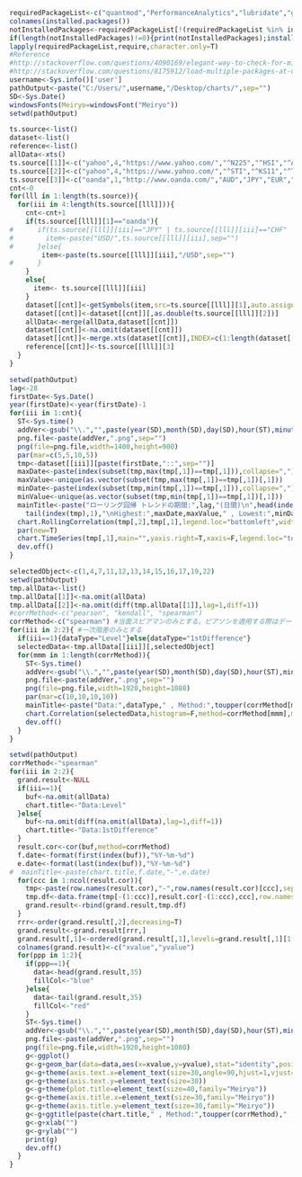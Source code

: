 
```r
requiredPackageList<-c("quantmod","PerformanceAnalytics","lubridate","ggplot2")
colnames(installed.packages())
notInstalledPackages<-requiredPackageList[!(requiredPackageList %in% installed.packages()[,"Package"])] #apply logical vector to requiredPackageList
if(length(notInstalledPackages)!=0){print(notInstalledPackages);install.packages(notInstalledPackages)}
lapply(requiredPackageList,require,character.only=T)
#Reference 
#http://stackoverflow.com/questions/4090169/elegant-way-to-check-for-missing-packages-and-install-them
#http://stackoverflow.com/questions/8175912/load-multiple-packages-at-once
username<-Sys.info()['user']
pathOutput<-paste("C:/Users/",username,"/Desktop/charts/",sep="")
SD<-Sys.Date()
windowsFonts(Meiryo=windowsFont("Meiryo"))
setwd(pathOutput)
```

```r
ts.source<-list()
dataset<-list()
reference<-list()
allData<-xts()
ts.source[[1]]<-c("yahoo",4,"https://www.yahoo.com/","^N225","^HSI","^AXJO","^GSPC","NDX","^RUT","^FTSE")
ts.source[[2]]<-c("yahoo",4,"https://www.yahoo.com/","^STI","^KS11","^TWII","^GDAXI","^FCHI","^BVSP")
ts.source[[3]]<-c("oanda",1,"http://www.oanda.com/","AUD","JPY","EUR","GBP","NZD","ZAR","CHF","CAD","XAU","BRL","KRW","RUB","CNY")
cnt<-0
for(lll in 1:length(ts.source)){
  for(iii in 4:length(ts.source[[lll]])){
    cnt<-cnt+1
    if(ts.source[[lll]][1]=="oanda"){
#      if(ts.source[[lll]][iii]=="JPY" | ts.source[[lll]][iii]=="CHF" | ts.source[[lll]][iii]=="ZAR" | ts.source[[lll]][iii]=="KRW"){
#        item<-paste("USD/",ts.source[[lll]][iii],sep="")
#      }else{
        item<-paste(ts.source[[lll]][iii],"/USD",sep="")
#      }
    }
    else{
      item<- ts.source[[lll]][iii]
    }
    dataset[[cnt]]<-getSymbols(item,src=ts.source[[lll]][1],auto.assign=FALSE)
    dataset[[cnt]]<-dataset[[cnt]][,as.double(ts.source[[lll]][2])]
    allData<-merge(allData,dataset[[cnt]])
    dataset[[cnt]]<-na.omit(dataset[[cnt]])
    dataset[[cnt]]<-merge.xts(dataset[[cnt]],INDEX=c(1:length(dataset[[cnt]])))
    reference[[cnt]]<-ts.source[[lll]][3]
  }
}
```

```r
setwd(pathOutput)
lag<-28
firstDate<-Sys.Date()
year(firstDate)<-year(firstDate)-1
for(iii in 1:cnt){
  ST<-Sys.time()  
  addVer<-gsub("\\.","",paste(year(SD),month(SD),day(SD),hour(ST),minute(ST),second(ST),sep=""))
  png.file<-paste(addVer,".png",sep="")
  png(file=png.file,width=1400,height=900)
  par(mar=c(5,5,10,5))
  tmp<-dataset[[iii]][paste(firstDate,"::",sep="")]
  maxDate<-paste(index(subset(tmp,max(tmp[,1])==tmp[,1])),collapse=",")
  maxValue<-unique(as.vector(subset(tmp,max(tmp[,1])==tmp[,1])[,1]))
  minDate<-paste(index(subset(tmp,min(tmp[,1])==tmp[,1])),collapse=",")
  minValue<-unique(as.vector(subset(tmp,min(tmp[,1])==tmp[,1])[,1]))
  mainTitle<-paste("ローリング回帰 トレンドの期間:",lag,"(日間)\n",head(index(tmp),1),"-",
    tail(index(tmp),1),"\nHighest:",maxDate,maxValue," , Lowest:",minDate,minValue,"\nData Source:",reference[[iii]])
  chart.RollingCorrelation(tmp[,2],tmp[,1],legend.loc="bottomleft",width=lag,main=mainTitle,type="h",col=grey(0.5),cex.legend=3,cex.axis=3,cex.main=2,ylab="",sub="sub")
  par(new=T)
  chart.TimeSeries(tmp[,1],main="",yaxis.right=T,xaxis=F,legend.loc="topleft",lwd=3,cex.legend=3,cex.axis=3,col="blue",grid.color="blue",ylab="") #共に,ylab=""とする。
  dev.off()
}
```

```r
selectedObject<-c(1,4,7,11,12,13,14,15,16,17,19,22)
setwd(pathOutput)
tmp.allData<-list()
tmp.allData[[1]]<-na.omit(allData)
tmp.allData[[2]]<-na.omit(diff(tmp.allData[[1]],lag=1,diff=1))
#corrMethod<-c("pearson", "kendall", "spearman")
corrMethod<-c("spearman") #当面スピアマンのみとする。ピアソンを適用する際はデータの正規性に注意すること
for(iii in 2:2){ #一次階差のみとする
  if(iii==1){dataType="Level"}else{dataType="1stDifference"}
  selectedData<-tmp.allData[[iii]][,selectedObject]
  for(mmm in 1:length(corrMethod)){
    ST<-Sys.time()  
    addVer<-gsub("\\.","",paste(year(SD),month(SD),day(SD),hour(ST),minute(ST),second(ST),sep=""))
    png.file<-paste(addVer,".png",sep="")
    png(file=png.file,width=1920,height=1080)
    par(mar=c(10,10,10,10))
    mainTitle<-paste("Data:",dataType," , Method:",toupper(corrMethod[mmm])," , Period:",format(head(index(selectedData),1),"%Y-%m-%d"),"-",format(tail(index(selectedData),1),"%Y-%m-%d"))
    chart.Correlation(selectedData,histogram=F,method=corrMethod[mmm],main=mainTitle,cex.main=3,cex.text=5)
    dev.off()
  }
}
```

```r
setwd(pathOutput)
corrMethod<-"spearman"
for(iii in 2:2){
  grand.result<-NULL
  if(iii==1){
    buf<-na.omit(allData)
    chart.title<-"Data:Level"
  }else{
    buf<-na.omit(diff(na.omit(allData),lag=1,diff=1))
    chart.title<-"Data:1stDifference"
  }  
  result.cor<-cor(buf,method=corrMethod)
  f.date<-format(first(index(buf)),"%Y-%m-%d")
  e.date<-format(last(index(buf)),"%Y-%m-%d")
#  mainTitle<-paste(chart.title,f.date,"-",e.date)
  for(ccc in 1:ncol(result.cor)){
    tmp<-paste(row.names(result.cor),"-",row.names(result.cor)[ccc],sep="")
    tmp.df<-data.frame(tmp[-(1:ccc)],result.cor[-(1:ccc),ccc],row.names=NULL)
    grand.result<-rbind(grand.result,tmp.df)
  }
  rrr<-order(grand.result[,2],decreasing=T)
  grand.result<-grand.result[rrr,]
  grand.result[,1]<-ordered(grand.result[,1],levels=grand.result[,1][1:length(grand.result[,1])])
  colnames(grand.result)<-c("xvalue","yvalue")
  for(ppp in 1:2){
    if(ppp==1){
      data<-head(grand.result,35)
      fillCol<-"blue"
    }else{
      data<-tail(grand.result,35)
      fillCol<-"red"
    } 
    ST<-Sys.time()  
    addVer<-gsub("\\.","",paste(year(SD),month(SD),day(SD),hour(ST),minute(ST),second(ST),sep=""))
    png.file<-paste(addVer,".png",sep="")
    png(file=png.file,width=1920,height=1080)
    g<-ggplot()
    g<-g+geom_bar(data=data,aes(x=xvalue,y=yvalue),stat="identity",position="identity",fill=fillCol,alpha=0.2,color="black")
    g<-g+theme(axis.text.x=element_text(size=30,angle=90,hjust=1,vjust=0.5)) 
    g<-g+theme(axis.text.y=element_text(size=30))
    g<-g+theme(plot.title=element_text(size=40,family="Meiryo"))
    g<-g+theme(axis.title.x=element_text(size=30,family="Meiryo")) 
    g<-g+theme(axis.title.y=element_text(size=30,family="Meiryo")) 
    g<-g+ggtitle(paste(chart.title," , Method:",toupper(corrMethod)," , Period:",f.date,"-",e.date))
    g<-g+xlab("")
    g<-g+ylab("") 
    print(g)
    dev.off()
  }
}
```